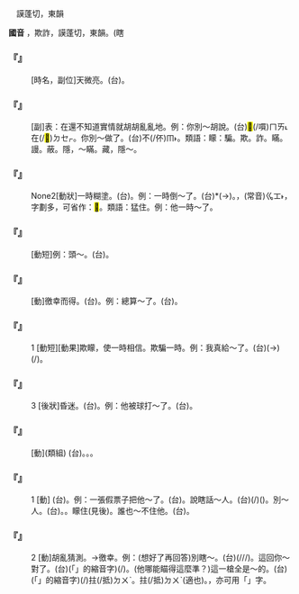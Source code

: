 
=={{ruby|矇|ㄇㄥ}}==

　謨蓬切，東韻

'''國音''' {{ruby|(語)|ㄇㄥ}}，欺詐{{ruby|。|ㄇㄥˊ}}，謨蓬切，東韻。(瞎

    

==='''『{{ruby|矇|ㄇㄥ}}{{ruby|矇|ㄇㄥ}}{{ruby|亮|ㄌㄧㄤˋ}}{{ruby|兒|ㄦ}}』'''===
: [時名，副位]天微亮。(台){{ruby|天|ㄊㆪ}}{{ruby|<mark>&#xffa49;</mark>|ㆠㆤㆷ}}{{ruby|/|ㆠㄨㆤㆷ}}{{ruby|光|ㄍㆭ}}。
    

==='''『{{ruby|矇|ㄇㄥ}}{{ruby|著|ㄓㄜ}}{{ruby|鍋|ㄍㄨㄛ}}{{ruby|兒|ㄦ}}』'''===
: [副]表：在還不知道實情就胡胡亂亂地。例：你別～胡說。(台){{ruby|汝|ㄌㄧˋ}}<mark>&#xffb49;</mark>(/嘪)<rt>ㄇㄞ˪</rt>在(/<mark>&#xf9549;</mark>)<rt>ㄉㆤㆷ</rt>{{ruby|暗|ㆰ˪}}{{ruby|漠|ㆠㆦㆶ ͘}}{{ruby|漠|ㆠㆦㆶ ͘}}{{ruby|亂|ㄌㄨㄢ˫}}{{ruby|約|ㄧㄜㆷ}}。你別～做了。(台){{ruby|汝|ㄌㄧˋ}}不(/伓)<rt>ㆬ˫</rt>{{ruby|通|ㄊㄤ}}{{ruby|濫|ㄌㆰ˫}}{{ruby|糝|ㄙㆰˋ}}{{ruby|創|ㄘㆲ˪}}。類語：矇：騙。欺。詐。瞞。謾。蔽。隱，～瞞。藏，隱～。
    

==='''『{{ruby|矇|ㄇㄥ}}{{ruby|住|·ㄓㄨˋ}}』'''===
: None2[動狀]一時糊塗。(台){{ruby|戇|ㆣㄤ˫}}{{ruby|去|ㄎㄧ˪}}。例：一時倒～了。(台){{ruby|忽|ㄏㄨㆵ}}{{ruby|然|ㆢㄧㄢˊ}}{{ruby|/|ㄌㄧㄢˊ}}{{ruby|間|ㄍㄢ}}{{ruby|煞|ㄙㄨㄚㆷ}}{{ruby|戇|ㆣㄤ˫}}*{{ruby|戇|ㆣㄤ˫}}({{ruby|戇|ㆣㆲ˫}}{{ruby|神|ㄒㄧㄣˊ}}→{{ruby|昂|ㆣㆲˊ}}{{ruby|愕|ㄫㄧㄚㆷ ͘}})。{{ruby|戇|ㄍㄤ˫}}，(常音)<rt>ㆣㆲ˫</rt>，字劃多，可省作：<mark>&#xffc53;</mark>。類語：猛住。例：他一時～了。
    

==='''『{{ruby|發|ㄈㄚ}}{{ruby|矇|ㄇㄥ}}』'''===
: [動短]例：頭～。(台){{ruby|頭|ㄊㄠˊ}}{{ruby|殼|ㄎㄚㆶ}}{{ruby|眩|ㄏㄧㄣˊ}}。
    

==='''『{{ruby|矇|ㄇㄥ}}{{ruby|著|ㄓㄜ}}』'''===
: [動]徼幸而得。(台){{ruby|湊|ㄘㄠ˪}}{{ruby|抵|ㄉㄨˋ}}{{ruby|坎|ㄎㆰˋ}}{{ruby|得|ㄉㄧㆵ}}{{ruby|著|ㄉㄧㄜㆷ}}。例：總算～了。(台){{ruby|結|ㄍㄧㄚㆵ}}{{ruby|局|ㄍㄧㆦㆶ ͘}}{{ruby|是|ㄒㄧ˫}}{{ruby|去|ㄎㄧ˪}}{{ruby|付|ㄏㆦ˫}}{{ruby|伊|ㄧ}}{{ruby|當|ㄉㄤˋ}}{{ruby|著|ㄉㄧㄜㆷ}}。
    

==='''『{{ruby|矇|ㄇㄥ}}{{ruby|住|ㄓㄨˋ}}』'''===
:1  [動短][動果]欺矇，使一時相信。欺騙一時。例：我真給～了。(台){{ruby|我|ㆣㄨㄚˋ}}{{ruby|煞|ㄙㄨㄚㆷ}}{{ruby|乞|ㄎㄧ˪}}(→{{ruby|去|ㄎㄧ˪}}){{ruby|付|ㄏㆦ˫}}{{ruby|人|·ㄌㄤˊ}}{{ruby|騙|ㄆㄧㄢ˪}}{{ruby|去|ㄎㄧ˪}}(/{{ruby|諞|ㄅㄧㄢˋ}}{{ruby|去|ㄎㄧ˪}})。
    

==='''『{{ruby|矇|ㄇㄥ}}』'''===
:3  [後狀]昏迷。(台){{ruby|昏|ㄏㄨㄣ}}{{ruby|→|ㄏㄨㄣ˫}}{{ruby|去|ㄎㄧ˪}}。例：他被球打～了。(台){{ruby|伊|ㄧ}}{{ruby|去|ㄎㄧ˪}}{{ruby|付|ㄏㆦ˫}}{{ruby|球|ㄍㄧㄨˊ}}{{ruby|摃|ㄍㆲ˪}}{{ruby|一|ㄐㄧㆵ ͘}}{{ruby|下|·ㆤ˫}}{{ruby|昏|ㄏㄨㄣ˫}}{{ruby|去|ㄎㄧ˪}}。
    

==='''『{{ruby|矇|ㄇㄥ}}{{ruby|騙|ㄆㄧㄢˋ}}』'''===
: [動](類組) (台){{ruby|騙|ㄆㄧㄢ˪}}。{{ruby|諞|ㄅㄧㄢˋ}}。{{ruby|設|ㄒㄧㄚㆵ}}。
    

==='''『{{ruby|矇|ㄇㄥ}}』'''===
:1  [動] (台){{ruby|講|ㄍㆲˋ}}{{ruby|→|ㄍㆲ}}{{ruby|假|ㄍㆤˋ}}{{ruby|話|ㄨㆤ˫}}{{ruby|做|ㄗㄨㆤ˪}}{{ruby|/|ㄗㄜ˪}}{{ruby|假|ㄍㆤˋ}}{{ruby|行|ㄏㄧㄥˊ}}{{ruby|為|ㄨㄧˊ}}{{ruby|用|ㄧㆲ˫}}{{ruby|/|ㄧㄥ˪}}{{ruby|假|ㄍㆤˋ}}{{ruby|物|ㄇㆭㆷ ͘}}{{ruby|/|ㄇㄧㆷ ͘}}{{ruby|來|ㄌㄞˊ}}{{ruby|騙|ㄆㄧㄢ˪}}{{ruby|別|ㄅㄚㆵ ͘}}{{ruby|人|·ㄌㄤˊ}}。例：一張假票子把他～了。(台){{ruby|伊|ㄧ}}{{ruby|去|ㄎㄧ˪}}{{ruby|付|ㄏㆦ˫}}{{ruby|一|ㄐㄧㆵ ͘}}{{ruby|張|ㄉㄧㆫ}}{{ruby|/|ㄉㄧㆧ}}{{ruby|假|ㄍㆤˋ}}{{ruby|紙|ㄗㄨㄚˋ}}{{ruby|票|ㄆㄧㄜ˪}}{{ruby|騙|ㄆㄧㄢ˪}}{{ruby|去|ㄎㄧ˪}}。說瞎話～人。(台){{ruby|講|ㄍㆲˋ}}{{ruby|→|ㄍㆲ}}{{ruby|白|ㄅㆤㆷ ͘}}{{ruby|賊|ㄘㄚㆵ ͘}}{{ruby|話|ㄨㆤ˫}}(/{{ruby|假|ㄍㆤˋ}}{{ruby|影|ㄧㆩˋ}}{{ruby|話|ㄨㆤ˫}})({{ruby|來|ㄌㄞˊ}}){{ruby|騙|ㄆㄧㄢ˪}}{{ruby|人|·ㄌㄤˊ}}。別～人。(台){{ruby|嘪|ㄇㄞ˪}}{{ruby|騙|ㄆㄧㄢ˪}}{{ruby|人|·ㄌㄤˊ}}。{{ruby|訹|ㄙㄨㆵ ͘}}{{ruby|人|ㄌㄤˊ}}{{ruby|→|ㄌㄤ˪}}。矇住(見後)。誰也～不住他。(台){{ruby|無|ㆠㄜˊ}}{{ruby|人|ㄌㄤˊ}}{{ruby|騙|ㄆㄧㄢ˪}}{{ruby|伊|ㄧ}}{{ruby|會|ㄨㆤ˫}}{{ruby|/|ㆤ˫}}{{ruby|去|ㄎㄧ˪}}。
    

==='''『{{ruby|矇|ㄇㄥ}}』'''===
:2  [動]胡亂猜測。→徼幸。例：(想好了再回答)別瞎～。(台){{ruby|<mark>&#xffb49;</mark>|ㄇㄞ˪}}(/{{ruby|嘪|ㄇㄞ˪}}/{{ruby|不|ㆬ˫}}/{{ruby|伓|ㆬ˫}}{{ruby|通|ㄊㄤ}}){{ruby|亂|ㄌㄨㄢ˫}}{{ruby|約|ㄧㄜㆷ}}。這回你～對了。(台){{ruby|<mark>&#xffb50;</mark>|ㄐㄧㆵ}}(「{{ruby|此|ㄐㄧˋ}}{{ruby|一|ㄐㄧㆵ ͘}}」的縮音字)(/{{ruby|此|ㄐㄧㆵ}}){{ruby|幫|ㄅㄤ}}{{ruby|去|ㄎㄧ˪}}{{ruby|付|ㄏㆦ˫}}{{ruby|汝|ㄌㄧˋ}}{{ruby|約|ㄧㄜㆷ}}{{ruby|著|ㄉㄧㄜㆷ}}。(他哪能瞄得這麼準？)這一槍全是～的。(台){{ruby|<mark>&#xffb50;</mark>|ㄐㄧㆵ}}(「{{ruby|此|ㄐㄧˋ}}{{ruby|一|ㄐㄧㆵ ͘}}」的縮音字)(/{{ruby|此|ㄐㄧㆵ}}){{ruby|發|ㄏㄨㄚㆵ}}{{ruby|銃|ㄑㄧㄥ˪}}{{ruby|是|ㄒㄧ˫}}{{ruby|湊|ㄘㄠˋ}}拄(/抵)<rt>ㄉㄨˋ</rt>{{ruby|坎|ㄎㆰˋ}}{{ruby|丌|ㆤ}}。拄(/抵)<rt>ㄉㄨˋ</rt>(適也)。{{ruby|約|ㄧㄜㆷ}}，亦可用「{{ruby|憶|ㄧㄜㆷ}}」字。
    
